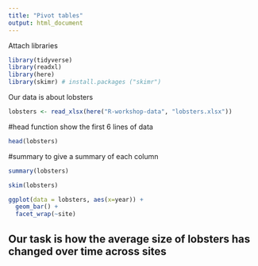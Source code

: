 ```yaml
---
title: "Pivot tables"
output: html_document
---
```

Attach libraries

```r
library(tidyverse)
library(readxl)
library(here)
library(skimr) # install.packages ("skimr")
```
Our data is about lobsters
```r
lobsters <- read_xlsx(here("R-workshop-data", "lobsters.xlsx"))
```
#head function show the first 6 lines of data
```r
head(lobsters)
```
#summary to give a summary of each column
```r
summary(lobsters)
```
```r
skim(lobsters)
```
```r
ggplot(data = lobsters, aes(x=year)) +
  geom_bar() +
  facet_wrap(~site)
```
## Our task is how the average size of lobsters has changed over time across sites



